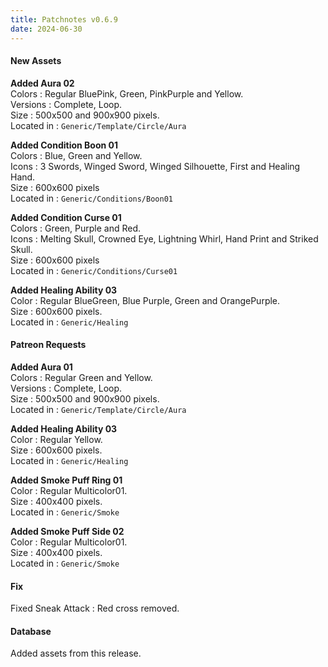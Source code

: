 ```yaml
---
title: Patchnotes v0.6.9
date: 2024-06-30
---
```


#### New Assets

**Added Aura 02**  
Colors : Regular BluePink, Green, PinkPurple and Yellow.  
Versions : Complete, Loop.  
Size : 500x500 and 900x900 pixels.  
Located in : ``Generic/Template/Circle/Aura``

**Added Condition Boon 01**  
Colors : Blue, Green and Yellow.  
Icons : 3 Swords, Winged Sword, Winged Silhouette, First and Healing Hand.  
Size : 600x600 pixels  
Located in : ``Generic/Conditions/Boon01``

**Added Condition Curse 01**  
Colors : Green, Purple and Red.  
Icons : Melting Skull, Crowned Eye, Lightning Whirl, Hand Print and Striked Skull.  
Size : 600x600 pixels  
Located in : ``Generic/Conditions/Curse01``

**Added Healing Ability 03**  
Color : Regular BlueGreen, Blue Purple, Green and OrangePurple.  
Size : 600x600 pixels.  
Located in : ``Generic/Healing``

#### Patreon Requests

**Added Aura 01**  
Colors : Regular Green and Yellow.  
Versions : Complete, Loop.  
Size : 500x500 and 900x900 pixels.  
Located in : ``Generic/Template/Circle/Aura``

**Added Healing Ability 03**  
Color : Regular Yellow.  
Size : 600x600 pixels.  
Located in : ``Generic/Healing``

**Added Smoke Puff Ring 01**  
Color : Regular Multicolor01.  
Size : 400x400 pixels.  
Located in : ``Generic/Smoke``

**Added Smoke Puff Side 02**  
Color : Regular Multicolor01.  
Size : 400x400 pixels.  
Located in : ``Generic/Smoke``

#### Fix

Fixed Sneak Attack : Red cross removed.

#### Database

Added assets from this release.







